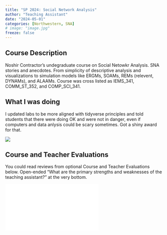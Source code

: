 ```yaml
---
title: "SP 2024: Social Network Analysis"
author: "Teaching Assistant"
date: "2024-05-01"
categories: [Northwestern, SNA]
# image: "image.jpg"
freeze: false
---
```


## Course Description

Noshir Contractor's undegraduate course on Social Netowkr Analysis. SNA stories and anecdotes. From simplicity of descriptive analysis and visualizations to simulation models like ERGMs, SOAMs, REMs (relevent, DYNAMs), and ALAAMs. Course was cross listed as IEMS_341, COMM_ST_352, and COMP_SCI_341. 

## What I was doing

I updated labs to be more aligned with tidyverse principles and told students that there were doing OK and were not in danger, even if computers and data anlysis could be scary sometimes. Got a shiny award for that.

![](TA-award.jpg)

## Course and Teacher Evaluations

You could read reviews from optional Course and Teacher Evaluations below. Open-ended "What are the primary strengths and weaknesses of the teaching assistant?" at the very bottom.

::: embed-container
<iframe src="CTEC-2024-SP-SNA.pdf" style="border: 0.5px">

</iframe>
:::
